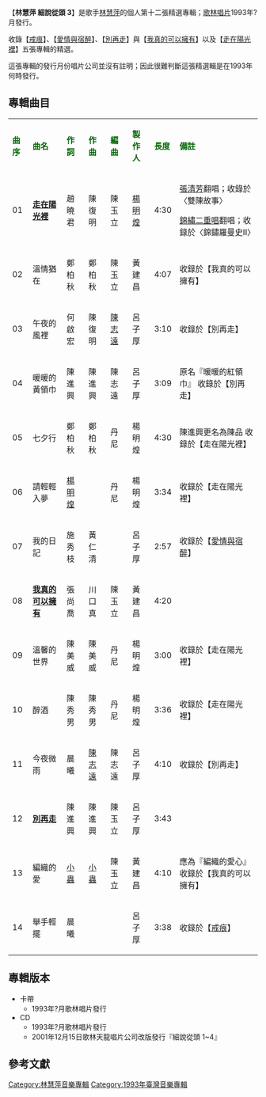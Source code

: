 {{unreferenced|time=2014-01-16T14:29:20+00:00}}
{{Infobox album <!-- See Wikipedia:WikiProject_Albums -->
| name       = 林慧萍 細說從頭 3
| type       = 精選輯
| artist     = [[林慧萍|林慧萍]]
| cover      = 
| released   = 1993年?月
| genre      = [[國語流行音樂|國語流行音樂]]
| length     = 52 分 21 秒
| label      = [[歌林唱片|歌林唱片]]
<!-- 未知參數 | number     = KCD-92150 -->
| producer   = 呂子厚／[[楊明煌|楊明煌]]／[[黃建昌|黃建昌]]
| prev_title = [[林慧萍_細說從頭_2|林慧萍 細說從頭 2]]
| prev_year  = 1993
| next_title = [[林慧萍_細說從頭_4|林慧萍 細說從頭 4]]
| next_year  = 1993
}}
【'''林慧萍 細說從頭 3'''】是歌手[[林慧萍|林慧萍]]的個人第十二張精選專輯；[[歌林唱片|歌林唱片]]1993年?月發行。

收錄【[[戒痕|戒痕]]】、【[[愛情與宿醉|愛情與宿醉]]】、【[[別再走|別再走]]】與【[[我真的可以擁有|我真的可以擁有]]】以及【[[走在陽光裡|走在陽光裡]]】五張專輯的精選。

這張專輯的發行月份唱片公司並沒有註明；因此很難判斷這張精選輯是在1993年何時發行。


==專輯曲目==
{| class="wikitable"
|-
| <font color=darkgreen>'''曲序'''</font> || <font color=darkgreen>'''曲名'''</font> || <font color=darkgreen>'''作詞'''</font> || <font color=darkgreen>'''作曲'''</font> || <font color=darkgreen>'''編曲'''</font>|| <font color=darkgreen>'''製作人'''</font> ||<font color=darkgreen>'''長度'''</font>  || <font color=darkgreen>'''備註'''</font>
|-
| 01 || '''[[走在陽光裡|走在陽光裡]]''' || 趙曉君 || 陳復明 || 陳玉立 || [[楊明煌|楊明煌]] || 4:30 ||  [[張清芳|張清芳]]翻唱；收錄於〈雙陳故事〉

[[錦繡二重唱|錦繡二重唱]]翻唱；收錄於〈錦鏽羅曼史II〉
|-
| 02 || 溫情猶在 || 鄭柏秋 || 鄭柏秋 || 陳玉立 ||黃建昌 ||  4:07 || 收錄於【我真的可以擁有】
|-
| 03 || 午夜的風裡 || 何啟宏 || 陳復明 ||[[陳志遠|陳志遠]] || 呂子厚 || 3:10 || 收錄於【別再走】
|-
| 04 || 暖暖的黃領巾 || 陳進興 || 陳進興 || 陳志遠 || 呂子厚 || 3:09 || 原名『暖暖的紅領巾』
收錄於【別再走】
|-
| 05 || 七夕行 || 鄭柏秋 || 鄭柏秋 || 丹尼 || 楊明煌 || 4:30 || 陳進興更名為陳品
收錄於【走在陽光裡】
|-
| 06 || 請輕輕入夢 || [[楊明煌|楊明煌]] ||  || 丹尼 || 楊明煌 || 3:34 || 收錄於【走在陽光裡】
|-
| 07 || 我的日記 || 施秀枝 || 黃仁清 ||||呂子厚 || 2:57 || 收錄於【[[愛情與宿醉|愛情與宿醉]]】
|-
| 08 || '''[[我真的可以擁有|我真的可以擁有]]''' || 張尚喬 || 川口真 || 陳玉立 || 黃建昌 || 4:20 || 
|-
| 09 || 溫馨的世界 || 陳美威 || 陳美威 || 丹尼 || 楊明煌 || 3:00 || 收錄於【走在陽光裡】
|-
| 10 || 醉酒 || 陳秀男 || 陳秀男  || 丹尼 || 楊明煌 || 3:36 || 收錄於【走在陽光裡】
|-
| 11 || 今夜微雨 || 晨曦 || [[陳志遠|陳志遠]] || 陳志遠 || 呂子厚 || 4:10 || 收錄於【別再走】 
|-
| 12 || '''[[別再走|別再走]]''' || 陳進興 || 陳進興 || 陳玉立 || 呂子厚 || 3:43 || 
|-
| 13 || 編織的愛 || [[小蟲|小蟲]] || [[小蟲|小蟲]] || 陳玉立 || 黃建昌 || 4:10 || 應為『編織的愛心』
收錄於【我真的可以擁有】
|-
| 14 || 舉手輕擺 || 晨曦  ||  || || 呂子厚 || 3:38 || 收錄於【[[戒痕|戒痕]]】
|}

== 專輯版本 ==
*卡帶
**1993年?月歌林唱片發行
*CD
**1993年?月歌林唱片發行
**2001年12月15日歌林天龍唱片公司改版發行『細說從頭 1~4』


==參考文獻==
{{reflist}}

[[Category:林慧萍音樂專輯|Category:林慧萍音樂專輯]]
[[Category:1993年臺灣音樂專輯|Category:1993年臺灣音樂專輯]]